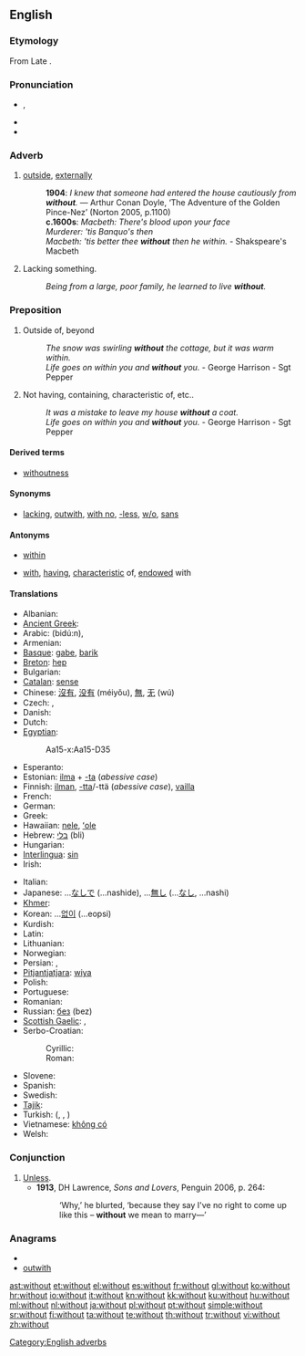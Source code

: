 {{also|Without}}
==English==

{{rank|came|men|come|109|without|make|def|might}}

===Etymology===
From Late {{etyl|ang|en}} {{term|wiþutan|wiþūtan|lang=ang}}. {{prefix|with|out}}

===Pronunciation===
* {{a|UK|US}} {{IPA|/wɪðˈaʊt/}}, {{SAMPA|/wID"aUt/}}
* {{audio|en-us-without.ogg|Audio (US)}}
* {{hyphenation|with|out}}

===Adverb===
{{en-adv}}

# {{context|archaic or literary}} [[outside]], [[externally]]
#: '''1904''': ''I knew that someone had entered the house cautiously from '''without'''.'' — Arthur Conan Doyle, ‘The Adventure of the Golden Pince-Nez’ (Norton 2005, p.1100)
#: '''c.1600s''': ''Macbeth: There's blood upon your face''
#: ''Murderer: 'tis Banquo's then''
#: ''Macbeth: 'tis better thee '''without''' then he within.'' - Shakspeare's Macbeth
# Lacking something.
#: ''Being from a large, poor family, he learned to live '''without'''.''

===Preposition===
{{infl|en|preposition}}

# {{context|archaic or literary}} Outside of, beyond
#: ''The snow was swirling '''without''' the cottage, but it was warm within.''
#: ''Life goes on within you and '''without''' you.'' - George Harrison - Sgt Pepper
# Not having, containing, characteristic of, etc..
#: ''It was a mistake to leave my house '''without''' a coat.''
#: ''Life goes on within you and '''without''' you.'' - George Harrison - Sgt Pepper

====Derived terms====
* [[withoutness]]

====Synonyms====
* [[lacking]], [[outwith]], [[with no]], [[-less]], [[w/o]], [[sans]]

====Antonyms====
* {{sense|outside}} [[within]]
* {{sense|not having}} [[with]], [[having]], [[characteristic]] of, [[endowed]] with

====Translations====
{{trans-top|not having}}
* Albanian: {{t-|sq|pa|xs=Albanian}}
* [[Ancient Greek]]: {{tø|grc|ἄνευ|tr=áneu|xs=Ancient Greek}}
* Arabic: {{Arab|[[بدون]]}} (bidú:n),  {{t-|ar|بغير|tr=bighayr}}
* Armenian: {{t-|hy|առանց|tr=aṙanc’}}
* [[Basque]]: [[gabe]], [[barik]]
* [[Breton]]: [[hep]]
* Bulgarian: {{t+|bg|без}}
* [[Catalan]]: [[sense]]
* Chinese: [[沒有]], [[没有]] (méiyǒu), [[無]], [[无]] (wú)
* Czech: {{t+|cs|bez}}, {{t+|cs|beze}}
* Danish: {{t-|da|uden}}
* Dutch: {{t+|nl|zonder}}
* [[Egyptian]]: {{tø|egy|mḫm|sc=Egyp}}
*: <hiero>Aa15-x:Aa15-D35</hiero>
* Esperanto: {{t-|eo|sen|xs=Esperanto}}
* Estonian: [[ilma]] + [[-ta]] (''abessive case'')
* Finnish: [[ilman]], [[-tta]]/-ttä (''abessive case''), [[vailla]]
* French: {{t+|fr|sans}}
* German: {{t+|de|ohne}}
* Greek: {{t+|el|χωρίς|tr=chorís}}
* Hawaiian: [[nele]], [[ʻole]]
* Hebrew: [[בלי]] (bli)
* Hungarian: {{t+|hu|nélkül}}
* [[Interlingua]]: [[sin]]
* Irish: {{t+|ga|gan|xs=Irish}}
{{trans-mid}}
* Italian: {{t+|it|senza}}
* Japanese: ...[[なしで]] (...nashide), ...[[無し]] (...[[なし]], ...nashi)
* [[Khmer]]: {{t-|km|ដោយគ្មាន|tr=daoee kmeeun|sc=Khmr|xs=Khmer}}
* Korean: ...[[없이]] (...eopsi)
* Kurdish: {{t+|ku|bê}}
* Latin: {{t+|la|sine}}
* Lithuanian: {{t+|lt|be|xs=Lithuanian}}
* Norwegian: {{t+|no|uten}}
* Persian: {{t+|fa|بی|tr=bi|xs=Persian}}, {{t-|fa|بدون|tr=bedun-e|xs=Persian}}
* [[Pitjantjatjara]]: [[wiya]]
* Polish: {{t+|pl|bez}}
* Portuguese: {{t+|pt|sem}}
* Romanian: {{t-|ro|fără}}
* Russian: [[без#Russian|без]] (bez)
* [[Scottish Gaelic]]: {{t-|gd|gun|xs=Scottish Gaelic}},  {{t-|gd|às aonais|xs=Scottish Gaelic}}
* Serbo-Croatian:
*: Cyrillic: {{tø|sh|без|alt=бѐз|sc=Cyrl|xs=Serbo-Croatian}}
*: Roman: {{tø|sh|bez|alt=bèz|xs=Serbo-Croatian}}
* Slovene: {{t+|sl|brez}}
* Spanish: {{t+|es|sin}}
* Swedish: {{t+|sv|utan}}
* [[Tajik]]: {{t-|tg|бе|tr=be|sc=Cyrl|xs=Tajik}}
* Turkish: {{t+|tr|-siz}} ({{t+|tr|-sız}}, {{t+|tr|-suz}}, {{t+|tr|-süz}})
* Vietnamese: [[không có]]
* Welsh: {{t-|cy|heb|xs=Welsh}}
{{trans-bottom}}

===Conjunction===
{{infl|en|conjunction}}

# [[unless|Unless]].
#*'''1913''', DH Lawrence, ''Sons and Lovers'', Penguin 2006, p. 264:
#*:‘Why,’ he blurted, ‘because they say I've no right to come up like this – '''without''' we mean to marry—’

===Anagrams===
* {{alphagram|hiottuw}}
* [[outwith#English|outwith]]

[[Category:English adverbs]]

[[ast:without]]
[[et:without]]
[[el:without]]
[[es:without]]
[[fr:without]]
[[gl:without]]
[[ko:without]]
[[hr:without]]
[[io:without]]
[[it:without]]
[[kn:without]]
[[kk:without]]
[[ku:without]]
[[hu:without]]
[[ml:without]]
[[nl:without]]
[[ja:without]]
[[pl:without]]
[[pt:without]]
[[simple:without]]
[[sr:without]]
[[fi:without]]
[[ta:without]]
[[te:without]]
[[th:without]]
[[tr:without]]
[[vi:without]]
[[zh:without]]